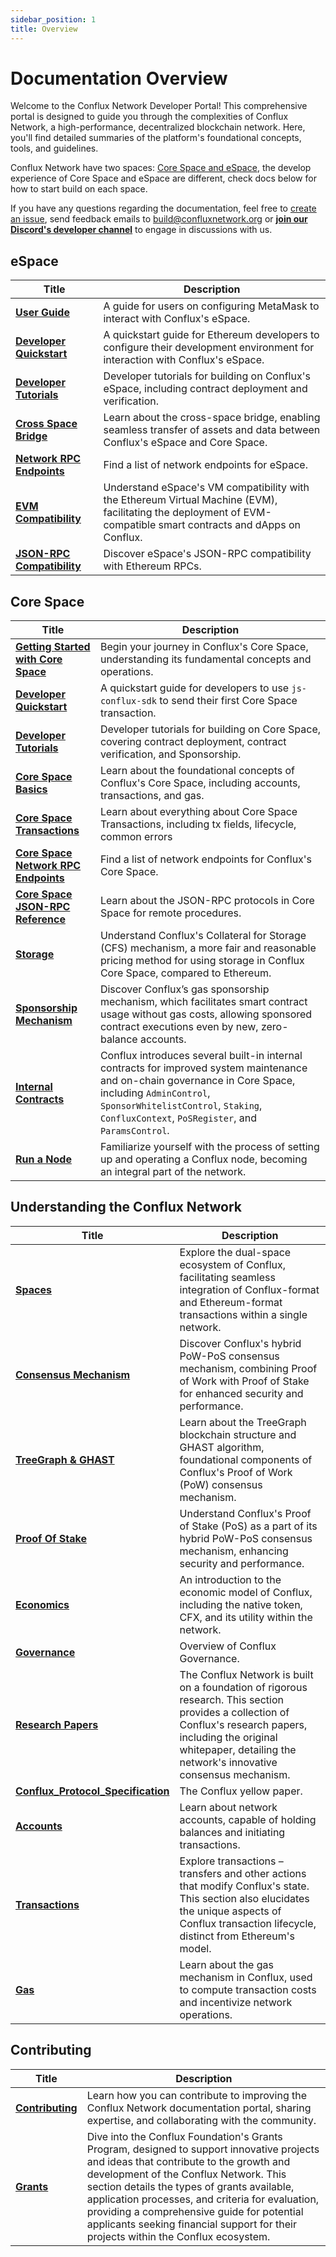 ```yaml
---
sidebar_position: 1
title: Overview
---
```


# Documentation Overview

Welcome to the Conflux Network Developer Portal! This comprehensive portal is designed to guide you through the complexities of Conflux Network, a high-performance, decentralized blockchain network. Here, you'll find detailed summaries of the platform's foundational concepts, tools, and guidelines.

Conflux Network have two spaces: [Core Space and eSpace](/docs/overview/space-intro), the develop experience of Core Space and eSpace are different, check docs below for how to start build on each space.

If you have any questions regarding the documentation, feel free to [create an issue](https://github.com/Conflux-Chain/conflux-documentation/issues), send feedback emails to [build@confluxnetwork.org](mailto:build@confluxnetwork.org) or [**join our Discord's developer channel**](https://discord.gg/conflux-network) to engage in discussions with us.

## **eSpace**

| Title                                                                  | Description                                                                                                                                                       |
| ---------------------------------------------------------------------- | ----------------------------------------------------------------------------------------------------------------------------------------------------------------- |
| [**User Guide**](../espace/UserGuide.md)                               | A guide for users on configuring MetaMask to interact with Conflux's eSpace.                                                                                      |
| [**Developer Quickstart**](../espace/DeveloperQuickstart.md)           | A quickstart guide for Ethereum developers to configure their development environment for interaction with Conflux's eSpace.                                      |
| [**Developer Tutorials**](/docs/category/tutorials-1)                  | Developer tutorials for building on Conflux's eSpace, including contract deployment and verification.                                                             |
| [**Cross Space Bridge**](../espace/build/cross-space-bridge.md)        | Learn about the cross-space bridge, enabling seamless transfer of assets and data between Conflux's eSpace and Core Space.                                        |
| [**Network RPC Endpoints**](../espace/network-endpoints.md)            | Find a list of network endpoints for eSpace.                                                                                                                      |
| [**EVM Compatibility**](../espace/build/evm-compatibility.md)          | Understand eSpace's VM compatibility with the Ethereum Virtual Machine (EVM), facilitating the deployment of EVM-compatible smart contracts and dApps on Conflux. |
| [**JSON-RPC Compatibility**](../espace/build/jsonrpc-compatibility.md) | Discover eSpace's JSON-RPC compatibility with Ethereum RPCs.                                                                                                      |

## **Core Space**

| Title                                                                                         | Description                                                                                                                                                                                                                                         |
| --------------------------------------------------------------------------------------------- | --------------------------------------------------------------------------------------------------------------------------------------------------------------------------------------------------------------------------------------------------- |
| [**Getting Started with Core Space**](../core/getting-started/getting-started.mdx)            | Begin your journey in Conflux's Core Space, understanding its fundamental concepts and operations.                                                                                                                                                  |
| [**Developer Quickstart**](../core/core-developer-quickstart.md)                              | A quickstart guide for developers to use `js-conflux-sdk` to send their first Core Space transaction.                                                                                                                                               |
| [**Developer Tutorials**](/docs/category/tutorials)                                           | Developer tutorials for building on Core Space, covering contract deployment, contract verification, and Sponsorship.                                                                                                                               |
| [**Core Space Basics**](/docs/category/core-space-basics)                                     | Learn about the foundational concepts of Conflux's Core Space, including accounts, transactions, and gas.                                                                                                                                           |
| [**Core Space Transactions**](/docs/core/core-space-basics/transactions/overview)             | Learn about everything about Core Space Transactions, including tx fields, lifecycle, common errors                                                                                                                                                 |
| [**Core Space Network RPC Endpoints**](../core/core-endpoints.md)                             | Find a list of network endpoints for Conflux's Core Space.                                                                                                                                                                                          |
| [**Core Space JSON-RPC Reference**](../core/build/json-rpc/json-rpc.mdx)                      | Learn about the JSON-RPC protocols in Core Space for remote procedures.                                                                                                                                                                             |
| [**Storage**](../core/core-space-basics/storage.md)                                           | Understand Conflux's Collateral for Storage (CFS) mechanism, a more fair and reasonable pricing method for using storage in Conflux Core Space, compared to Ethereum.                                                                               |
| [**Sponsorship Mechanism**](../core/core-space-basics/sponsor-mechanism.md)                   | Discover Conflux’s gas sponsorship mechanism, which facilitates smart contract usage without gas costs, allowing sponsored contract executions even by new, zero-balance accounts.                                                                  |
| [**Internal Contracts**](../core/core-space-basics/internal-contracts/internal-contracts.mdx) | Conflux introduces several built-in internal contracts for improved system maintenance and on-chain governance in Core Space, including `AdminControl`, `SponsorWhitelistControl`, `Staking`, `ConfluxContext`, `PoSRegister`, and `ParamsControl`. |
| [**Run a Node**](../general/run-a-node/Overview.md)                                           | Familiarize yourself with the process of setting up and operating a Conflux node, becoming an integral part of the network.                                                                                                                         |

## **Understanding the Conflux Network**

| Title                                                                                                     | Description                                                                                                                                                                                                                    |
| --------------------------------------------------------------------------------------------------------- | ------------------------------------------------------------------------------------------------------------------------------------------------------------------------------------------------------------------------------ |
| [**Spaces**](../general/conflux-basics/spaces.md)                                                         | Explore the dual-space ecosystem of Conflux, facilitating seamless integration of Conflux-format and Ethereum-format transactions within a single network.                                                                     |
| [**Consensus Mechanism**](../general/conflux-basics/consensus-mechanisms/consensus-mechanisms.md)         | Discover Conflux's hybrid PoW-PoS consensus mechanism, combining Proof of Work with Proof of Stake for enhanced security and performance.                                                                                      |
| [**TreeGraph & GHAST**](../general/conflux-basics/consensus-mechanisms/proof-of-work/proof-of-work.mdx)   | Learn about the TreeGraph blockchain structure and GHAST algorithm, foundational components of Conflux's Proof of Work (PoW) consensus mechanism.                                                                              |
| [**Proof Of Stake**](../general/conflux-basics/consensus-mechanisms/proof-of-stake/pos_overview.md)       | Understand Conflux's Proof of Stake (PoS) as a part of its hybrid PoW-PoS consensus mechanism, enhancing security and performance.                                                                                             |
| [**Economics**](../general/conflux-basics/economics.md)                                                   | An introduction to the economic model of Conflux, including the native token, CFX, and its utility within the network.                                                                                                         |
| [**Governance**](../general/conflux-basics/conflux-governance/governance-overview.md)                     | Overview of Conflux Governance.                                                                                                                                                                                                |
| [**Research Papers**](../general/conflux-basics/additional-resources/papers.md)                           | The Conflux Network is built on a foundation of rigorous research. This section provides a collection of Conflux's research papers, including the original whitepaper, detailing the network's innovative consensus mechanism. |
| [**Conflux_Protocol_Specification**](https://confluxnetwork.org/files/Conflux_Protocol_Specification.pdf) | The Conflux yellow paper.                                                                                                                                                                                                      |
| [**Accounts**](../general/conflux-basics/accounts.md)                                                     | Learn about network accounts, capable of holding balances and initiating transactions.                                                                                                                                         |
| [**Transactions**](../general/conflux-basics/transactions.md)                                             | Explore transactions – transfers and other actions that modify Conflux's state. This section also elucidates the unique aspects of Conflux transaction lifecycle, distinct from Ethereum's model.                              |
| [**Gas**](../general/conflux-basics/gas.md)                                                               | Learn about the gas mechanism in Conflux, used to compute transaction costs and incentivize network operations.                                                                                                                |

## Contributing

| Title                                          | Description                                                                                                                                                                                                                                                                                                                                                                                                            |
| ---------------------------------------------- | ---------------------------------------------------------------------------------------------------------------------------------------------------------------------------------------------------------------------------------------------------------------------------------------------------------------------------------------------------------------------------------------------------------------------- |
| [**Contributing**](../general/CONTRIBUTING.md) | Learn how you can contribute to improving the Conflux Network documentation portal, sharing expertise, and collaborating with the community.                                                                                                                                                                                                                                                                           |
| [**Grants**](../general/build/grants.md)       | Dive into the Conflux Foundation's Grants Program, designed to support innovative projects and ideas that contribute to the growth and development of the Conflux Network. This section details the types of grants available, application processes, and criteria for evaluation, providing a comprehensive guide for potential applicants seeking financial support for their projects within the Conflux ecosystem. |
